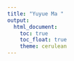 ```yaml
---
title: "Yuyue Ma "
output: 
  html_document:
    toc: true
    toc_float: true
    theme: cerulean
---
```


# 
